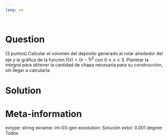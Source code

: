 ```yaml
---
lang: es
---
```


```r
```

Question
========
(3 puntos) Calcular el volumen del depósito generado al rotar alrededor del eje $y$ la gráfica de la función $f(x)=(x-1)^2$ con $0\leq x\leq 3$. Plantear la integral para obtener la cantidad de chapa necesaria para su construcción, sin llegar a calcularla.

Solution
========



Meta-information
================
extype: string
exname: int-03-gen
exsolution: Solución
extol: 0.001
degree: Todos